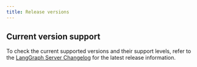 ```yaml
---
title: Release versions
---
```



<ReleaseVersionPolicy product="LangSmith Platform"/>

## Current version support

To check the current supported versions and their support levels, refer to the [LangGraph Server Changelog](/langsmith/langgraph-server-changelog) for the latest release information.
